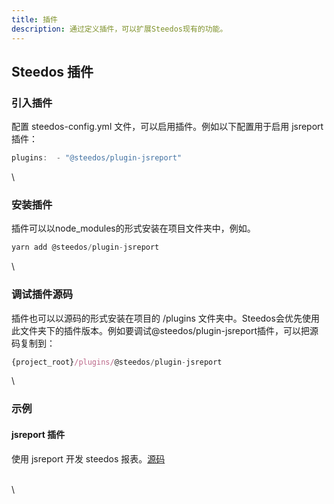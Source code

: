 ```yaml
---
title: 插件
description: 通过定义插件，可以扩展Steedos现有的功能。
---
```


## Steedos 插件

### 引入插件

配置 steedos-config.yml 文件，可以启用插件。例如以下配置用于启用 jsreport 插件：

```javascript
plugins:  - "@steedos/plugin-jsreport"
```

\
### 安装插件

插件可以以node_modules的形式安装在项目文件夹中，例如。

```javascript
yarn add @steedos/plugin-jsreport
```

\
### 调试插件源码

插件也可以以源码的形式安装在项目的 /plugins 文件夹中。Steedos会优先使用此文件夹下的插件版本。例如要调试@steedos/plugin-jsreport插件，可以把源码复制到：

```javascript
{project_root}/plugins/@steedos/plugin-jsreport
```

\
### 示例

#### jsreport 插件

使用 jsreport 开发 steedos 报表。[源码](https://github.com/steedos/steedos-plugin-jsreport)

\
\
